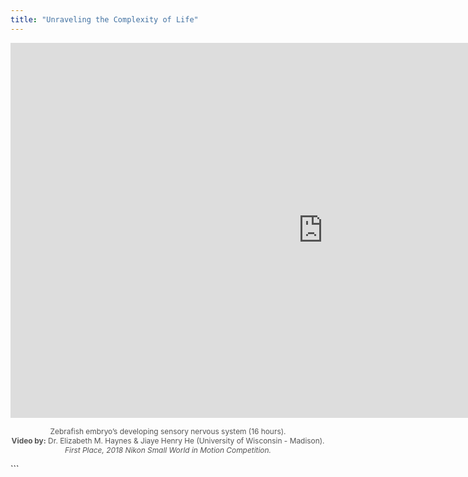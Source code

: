 ```yaml
---
title: "Unraveling the Complexity of Life"
---
```

<style>
h1.title {
  text-align: center;
}
</style>


<div style="margin: auto; text-align: center;">

  <iframe width="1000" height="600" src="https://www.youtube.com/embed/o2orYA_hQrU?si=08ob5JXvBrKcX8ru" title="YouTube video player" frameborder="0" allow="accelerometer; autoplay; clipboard-write; encrypted-media; gyroscope; picture-in-picture; web-share" referrerpolicy="strict-origin-when-cross-origin" allowfullscreen></iframe>
  
  <p style="font-size: 0.85em; color: #555; max-width: 700px; margin: 10px auto 0;">
    Zebrafish embryo's developing sensory nervous system (16 hours). <br>
    <strong>Video by:</strong> Dr. Elizabeth M. Haynes & Jiaye Henry He (University of Wisconsin - Madison). <br>
    <em>First Place, 2018 Nikon Small World in Motion Competition.</em>
  </p>

</div>```



